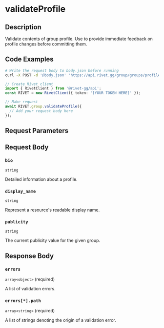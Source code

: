 

# validateProfile



## Description

Validate contents of group profile. Use to provide immediate feedback on profile changes before committing them.


## Code Examples

<CodeGroup title='Request' tag='POST' label='https://api.rivet.gg/group/groups/profile/validate'>

```bash {{ "title": "cURL" }}
# Write the request body to body.json before running
curl -X POST -d '@body.json' 'https://api.rivet.gg/group/groups/profile/validate'
```

```ts
// Create Rivet client
import { RivetClient } from '@rivet-gg/api';
const RIVET = new RivetClient({ token: '[YOUR TOKEN HERE]' });

// Make request
await RIVET.group.validateProfile({
  // Add your request body here
});
```

</CodeGroup>


## Request Parameters


## Request Body

### `bio`

`string`

Detailed information about a profile.

### `display_name`

`string`

Represent a resource's readable display name.

### `publicity`

`string`

The current publicity value for the given group.




## Response Body

### `errors`

`array<object>` (required)

A list of validation errors.

### `errors[*].path`

`array<string>` (required)

A list of strings denoting the origin of a validation error.



